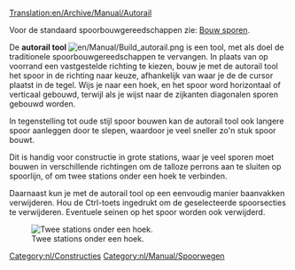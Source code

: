 [[Translation:en/Archive/Manual/Autorail]]
{{nl/Vertaling|en/Archive/Manual/Autorail|95}}

Voor de standaard spoorbouwgereedschappen zie: [[nl/Manual/Bouw sporen|Bouw sporen]].

De '''autorail tool''' [[File:en/Manual/Build autorail.png]] is een tool, met als doel de traditionele spoorbouwgereedschappen te vervangen. In plaats van op voorrand een vastgestelde richting te kiezen, bouw je met de autorail tool het spoor in de richting naar keuze, afhankelijk van waar je de de cursor plaatst in de tegel. Wijs je naar een hoek, en het spoor word horizontaal of verticaal gebouwd, terwijl als je wijst naar de zijkanten diagonalen sporen gebouwd worden.

In tegenstelling tot oude stijl spoor bouwen kan de autorail tool ook langere spoor aanleggen door te slepen, waardoor je veel sneller zo'n stuk spoor bouwt.

Dit is handig voor constructie in grote stations, waar je veel sporen moet bouwen in verschillende richtingen om de talloze perrons aan te sluiten op spoorlijn, of om twee stations onder een hoek te verbinden.

Daarnaast kun je met de autorail tool op een eenvoudig manier baanvakken verwijderen. Hou de Ctrl-toets ingedrukt om de geselecteerde spoorsecties te verwijderen. Eventuele seinen op het spoor worden ook verwijderd.

[[File:en/Archive/Manual/Corner station.png|center|frame|Twee stations onder een hoek.]]

[[Category:nl/Constructies]]
[[Category:nl/Manual/Spoorwegen]]